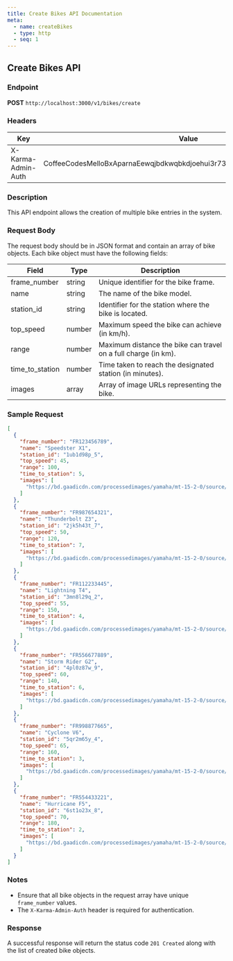 ```yaml
---
title: Create Bikes API Documentation
meta:
  - name: createBikes
  - type: http
  - seq: 1
---
```


## Create Bikes API

### Endpoint
**POST** `http://localhost:3000/v1/bikes/create`

### Headers
| Key                   | Value                                                                                         |
|-----------------------|-----------------------------------------------------------------------------------------------|
| X-Karma-Admin-Auth    | CoffeeCodesMelloBxAparnaEewqjbdkwqbkdjoehui3r7328grehjvdjvchjiuiudhsjkhkjsadab                |

### Description
This API endpoint allows the creation of multiple bike entries in the system.

### Request Body
The request body should be in JSON format and contain an array of bike objects. Each bike object must have the following fields:

| Field             | Type    | Description                                                        |
|-------------------|---------|--------------------------------------------------------------------|
| frame_number      | string  | Unique identifier for the bike frame.                              |
| name              | string  | The name of the bike model.                                        |
| station_id        | string  | Identifier for the station where the bike is located.              |
| top_speed         | number  | Maximum speed the bike can achieve (in km/h).                      |
| range             | number  | Maximum distance the bike can travel on a full charge (in km).     |
| time_to_station   | number  | Time taken to reach the designated station (in minutes).           |
| images            | array   | Array of image URLs representing the bike.                         |

### Sample Request
```json
[
  {
    "frame_number": "FR123456789",
    "name": "Speedster X1",
    "station_id": "1ub1d98p_5",
    "top_speed": 45,
    "range": 100,
    "time_to_station": 5,
    "images": [
      "https://bd.gaadicdn.com/processedimages/yamaha/mt-15-2-0/source/mt-15-2-06613f885e681c.jpg"
    ]
  },
  {
    "frame_number": "FR987654321",
    "name": "Thunderbolt Z3",
    "station_id": "2jk5h43t_7",
    "top_speed": 50,
    "range": 120,
    "time_to_station": 7,
    "images": [
      "https://bd.gaadicdn.com/processedimages/yamaha/mt-15-2-0/source/mt-15-2-06613f885e681c.jpg"
    ]
  },
  {
    "frame_number": "FR112233445",
    "name": "Lightning T4",
    "station_id": "3mn8l29q_2",
    "top_speed": 55,
    "range": 150,
    "time_to_station": 4,
    "images": [
      "https://bd.gaadicdn.com/processedimages/yamaha/mt-15-2-0/source/mt-15-2-06613f885e681c.jpg"
    ]
  },
  {
    "frame_number": "FR556677889",
    "name": "Storm Rider G2",
    "station_id": "4pl0z87w_9",
    "top_speed": 60,
    "range": 140,
    "time_to_station": 6,
    "images": [
      "https://bd.gaadicdn.com/processedimages/yamaha/mt-15-2-0/source/mt-15-2-06613f885e681c.jpg"
    ]
  },
  {
    "frame_number": "FR998877665",
    "name": "Cyclone V6",
    "station_id": "5qr2m65y_4",
    "top_speed": 65,
    "range": 160,
    "time_to_station": 3,
    "images": [
      "https://bd.gaadicdn.com/processedimages/yamaha/mt-15-2-0/source/mt-15-2-06613f885e681c.jpg"
    ]
  },
  {
    "frame_number": "FR554433221",
    "name": "Hurricane F5",
    "station_id": "6st1o23x_8",
    "top_speed": 70,
    "range": 180,
    "time_to_station": 2,
    "images": [
      "https://bd.gaadicdn.com/processedimages/yamaha/mt-15-2-0/source/mt-15-2-06613f885e681c.jpg"
    ]
  }
]
```

### Notes
- Ensure that all bike objects in the request array have unique `frame_number` values.
- The `X-Karma-Admin-Auth` header is required for authentication.

### Response
A successful response will return the status code `201 Created` along with the list of created bike objects.
